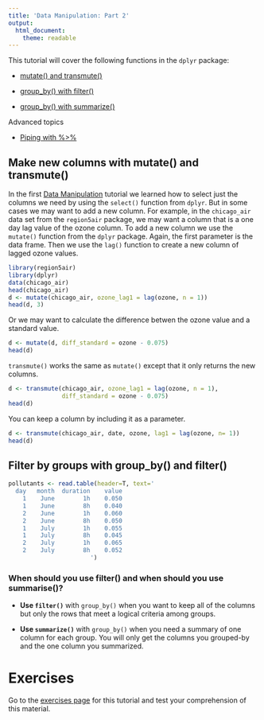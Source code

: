 ```yaml
---
title: 'Data Manipulation: Part 2'
output: 
  html_document: 
    theme: readable
---
```


This tutorial will cover the following functions in the `dplyr` package:

- [mutate() and transmute()](#mutate)

- [group_by() with filter()](#groupfilter)

- [group_by() with summarize()](#groupsum)

Advanced topics

- [Piping with %>%](#pipe)

## Make new columns with mutate() and transmute() {#mutate}

In the first <a href="http://rpubs.com/NateByers/DataManip1" target="_blank">Data Manipulation</a> tutorial we learned how to select just the columns we need by using the `select()`
function from `dplyr`. But in some cases we may want to add a new column. For example, 
in the `chicago_air` data set from the `region5air` package, we may want a column 
that is a one day lag value of the ozone column. To add a new column we use the 
`mutate()` function from the `dplyr` package. Again, the first parameter is
the data frame. Then we use the `lag()` function to create a new column of lagged
ozone values.

```r
library(region5air)
library(dplyr)
data(chicago_air)
head(chicago_air)
d <- mutate(chicago_air, ozone_lag1 = lag(ozone, n = 1))
head(d, 3)
```

Or we may want to calculate the difference betwen the ozone value and a standard 
value.

```r
d <- mutate(d, diff_standard = ozone - 0.075)
head(d)
```

`transmute()` works the same as `mutate()` except that it only returns the new columns.

```r
d <- transmute(chicago_air, ozone_lag1 = lag(ozone, n = 1), 
               diff_standard = ozone - 0.075)
head(d)
```

You can keep a column by including it as a parameter.

```r
d <- transmute(chicago_air, date, ozone, lag1 = lag(ozone, n= 1))
head(d)
```

## Filter by groups with group_by() and filter()


```r
pollutants <- read.table(header=T, text='
  day   month  duration    value                 
    1    June        1h    0.050
    1    June        8h    0.040
    2    June        1h    0.060
    2    June        8h    0.050
    1    July        1h    0.055
    1    July        8h    0.045
    2    July        1h    0.065
    2    July        8h    0.052
                       ')

```

### When should you use filter() and when should you use summarise()?

- __Use `filter()`__ with `group_by()` when you want to keep all of the columns
but only the rows that meet a logical criteria among groups.

- __Use `summarize()`__ with `group_by()` when you need a summary of one column
for each group. You will only get the columns you grouped-by and the one column
you summarized.

# Exercises

Go to the <a href="http://rpubs.com/NateByers/DataManip2Exercises" target="_blank">exercises page</a> for this tutorial and test your comprehension of this material.
